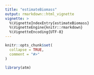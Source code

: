 ```yaml
---
title: "estimateBiomass"
output: rmarkdown::html_vignette
vignette: >
  %\VignetteIndexEntry{estimateBiomass}
  %\VignetteEngine{knitr::rmarkdown}
  %\VignetteEncoding{UTF-8}
---
```


```r
knitr::opts_chunk$set(
  collapse = TRUE,
  comment = "#>"
)
```

```r
library(atm)
```
